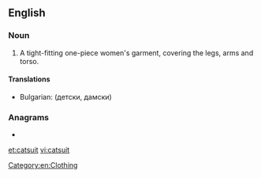==English==

===Noun===
{{en-noun}}

# A tight-fitting one-piece women's garment, covering the legs, arms and torso.

====Translations====
{{trans-top|tight-fitting garment}}
* Bulgarian: {{t|bg|гащиризон}} (детски, дамски)
{{trans-mid}}
{{trans-bottom}}

===Anagrams===
* {{l|en|Tacitus}}

[[Category:en:Clothing]]

[[et:catsuit]]
[[vi:catsuit]]